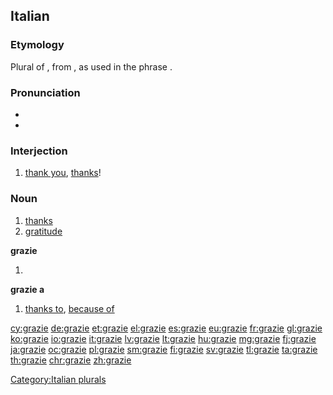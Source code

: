 ==Italian==

===Etymology===
Plural of {{term|grazia|lang=it}}, from {{etyl|la|it}} {{term|gratia|lang=la}}, as used in the phrase {{term||[[gratia]]s [[agere]]|to express thanks}}.

===Pronunciation===
* {{IPA|/ˈɡrattsje/|lang=it}}
* {{audio|It grazie.ogg|Audio|lang=it}}

===Interjection===
{{head|it|interjection}}

# [[thank you]], [[thanks]]!

===Noun===
{{it-noun|m}}

# [[thanks]]
# [[gratitude]]

'''grazie''' {{g|f}}

# {{plural of|grazia|lang=it}}[[Category:Italian plurals]]

'''grazie a'''

# [[thanks to]], [[because of]]

[[cy:grazie]]
[[de:grazie]]
[[et:grazie]]
[[el:grazie]]
[[es:grazie]]
[[eu:grazie]]
[[fr:grazie]]
[[gl:grazie]]
[[ko:grazie]]
[[io:grazie]]
[[it:grazie]]
[[lv:grazie]]
[[lt:grazie]]
[[hu:grazie]]
[[mg:grazie]]
[[fj:grazie]]
[[ja:grazie]]
[[oc:grazie]]
[[pl:grazie]]
[[sm:grazie]]
[[fi:grazie]]
[[sv:grazie]]
[[tl:grazie]]
[[ta:grazie]]
[[th:grazie]]
[[chr:grazie]]
[[zh:grazie]]